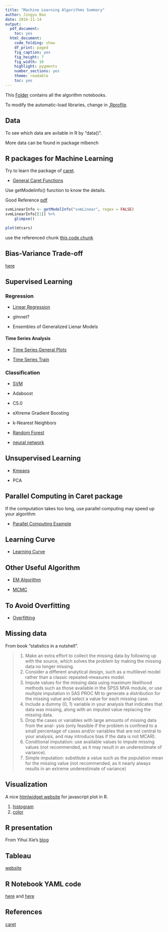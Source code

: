 ```yaml
---
title: "Machine Learning Algorithms Summary"
author: Jingyu Bao
date: 2016-11-14
output:
  pdf_document:
    toc: yes
  html_document:
    code_folding: show
    df_print: paged
    fig_caption: yes
    fig_height: 7
    fig_width: 10
    highlight: pygments
    number_sections: yes
    theme: readable
    toc: yes
---
```



This [Folder](./) contains all the algorithm notebooks.

To modify the automatic-load libraries, change in [.Rprofile](./.Rprofile).

## Data

To see which data are avilable in R by "data()".

More data can be found in package mlbench


## R packages for Machine Learning

Try to learn the package of [caret](http://topepo.github.io/caret/index.html).

- [General Caret Functions](./caret functions/Tuning Parameters.nb.html)

Use getModelinfo() function to know the details.

Good Reference [pdf](./user_caret_2up.pdf)

<a id="svmLinearInfo"></a>
```r
svmLinearInfo <- getModelInfo("svmLinear", regex = FALSE)
svmLinearInfo[[1]] %>%
    glimpse()

plot(mtcars)
```

use the referenced chunk [this code chunk](#svmLinearInfo)

## Bias-Variance Trade-off

[here](http://scott.fortmann-roe.com/docs/BiasVariance.html)


## Supervised Learning

### Regression

- [Linear Regression](./Linear Regression/Linear Regression.nb.html)

- glmnet?

- Ensembles of Generalized Lienar Models

#### Time Series Analysis

- [Time Series General Plots](./time series/ts_plots.nb.html)

- [Time Series Train](./time series/ts_trains.nb.html)

### Classification

- [SVM](./svm/svm.nb.html)

- Adaboost

- C5.0

- eXtreme Gradient Boosting

- k-Nearest Neighbors

- [Random Forest](./Random Forest/Random forest.nb.html)

- [neural network](./neural network/neural network.nb.html)

## Unsupervised Learning

- [Kmeans](./kmeans/kmeans.nb.html)

- PCA


## Parallel Computing in Caret package

If the computation takes too long, use parallel computing may speed up your algorithm

- [Parallel Computing Example](./parallel computing/parallel computing example.nb.html)


## Learning Curve

- [Learning Curve](./learning curve/Learning Curve.nb.html)

## Other Useful Algorithm

- [EM Algorithm](./EM algorithm/EM algorithm.nb.html)

- [MCMC](./MCMC/MCMC.nb.html)

## To Avoid Overfitting

- [Overfitting](./Overfitting/overfitting.nb.html)

## Missing data 

From book "statistics in a nutshell".

> 1. Make an extra effort to collect the missing data by following up with the
source, which solves the problem by making the missing data no longer
missing.
2. Consider a different analytical design, such as a multilevel model rather than
a classic repeated-measures model.
3. Impute values for the missing data using maximum likelihood methods such
as those available in the SPSS MVA module, or use multiple imputation in
SAS PROC MI to generate a distribution for the missing value and select a
value for each missing case.
4. Include a dummy (0, 1) variable in your analysis that indicates that data was
missing, along with an imputed value replacing the missing data.
5. Drop the cases or variables with large amounts of missing data from the anal-
ysis (only feasible if the problem is confined to a small percentage of cases
and/or variables that are not central to your analysis, and may introduce bias
if the data is not MCAR).
6. Conditional imputation: use available values to impute missing values (not
recommended, as it may result in an underestimate of variance).
7. Simple imputation: substitute a value such as the population mean for the
missing value (not recommended, as it nearly always results in an extreme underestimate of variance)

## Visualization

A nice [htmlwidget website](http://www.htmlwidgets.org) for javascript plot in R.

1. [histogram](./Visualization/histogram.Rmd)
2. [color](./Visualization/colors.Rmd)

## R presentation

From Yihui Xie's [blog](https://slides.yihui.name/xaringan/#1)

## Tableau

[website](https://www.tableau.com/products)


## R Notebook YAML code

[here](https://github.com/rstudio/rmarkdown/tree/gh-pages) and 
[here](http://rmarkdown.rstudio.com/html_document_format.html)

## References

[caret](http://topepo.github.io/caret/index.html)
